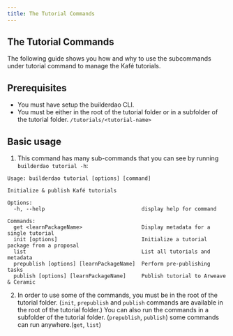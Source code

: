 ```yaml
---
title: The Tutorial Commands
---
```



## The Tutorial Commands

The following guide shows you how and why to use the subcommands under tutorial command to manage the Kafé tutorials.

## Prerequisites

- You must have setup the builderdao CLI.
- You must be either in the root of the tutorial folder or in a subfolder of the tutorial folder. `/tutorials/<tutorial-name>`

## Basic usage

1. This command has many sub-commands that you can see by running `builderdao tutorial -h`:

```
Usage: builderdao tutorial [options] [command]

Initialize & publish Kafé tutorials

Options:
  -h, --help                               display help for command

Commands:
  get <learnPackageName>                   Display metadata for a single tutorial
  init [options]                           Initialize a tutorial package from a proposal
  list                                     List all tutorials and metadata
  prepublish [options] [learnPackageName]  Perform pre-publishing tasks
  publish [options] [learnPackageName]     Publish tutorial to Arweave & Ceramic
```

2. In order to use some of the commands, you must be in the root of the tutorial folder. (`init`, `prepublish` and `publish` commands are available in the root of the tutorial folder.) You can also run the commands in a subfolder of the tutorial folder. (`prepublish`, `publish`) some commands can run anywhere.(`get`, `list`)

<Authors path="apps/docs/pages/builderdao-cli/tutorial.mdx" />
